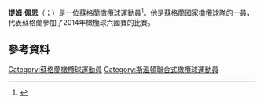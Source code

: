 {{expand|time=2015-11-25T03:29:29+00:00}}
'''提姆·佩恩'''（{{lang-en|Tim Payne}}；{{bd|1979年|4月29日}}）是一位[[蘇格蘭|蘇格蘭]][[橄欖球|橄欖球]]運動員<ref name="Emerging Springboks 13-13 Lions">{{cite web|url=http://news.bbc.co.uk/sport1/hi/rugby_union/8112859.stm|title=Emerging Springboks 13–13 Lions|publisher=BBC|date=2009-06-23|accessdate=2010-04-05}}</ref>。他是[[蘇格蘭國家橄欖球隊|蘇格蘭國家橄欖球隊]]的一員，代表蘇格蘭參加了2014年橄欖球六國賽的比賽。

==參考資料==
{{Reflist}}

{{DEFAULTSORT:Payne, Tim}}
[[Category:蘇格蘭橄欖球運動員|Category:蘇格蘭橄欖球運動員]]
[[Category:斯溫頓聯合式橄欖球運動員|Category:斯溫頓聯合式橄欖球運動員]]